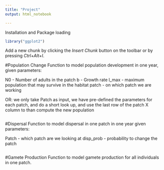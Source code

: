 ```yaml
---
title: "Project"
output: html_notebook

---
```


Installation and Package loading

```r
library("ggplot2")
```

Add a new chunk by clicking the *Insert Chunk* button on the toolbar or
by pressing *Ctrl+Alt+I*.

#Population Change Function to model population development in one year,
given parameters:

N0 - Number of adults in the patch 
b - Growth rate 
l_max - maximum population that may survive in the habitat 
patch - on which patch we are working

OR: we only take Patch as input, we have pre-defined the parameters for
each patch, and do a short look up, and use the last row of the patch X
column to than compute the new population

```r

```

#Dispersal Function to model dispersal in one patch in one year given
parameters:

Patch - which patch are we looking at disp_prob - probability to change
the patch

```r

```

#Gamete Production Function to model gamete production for all
individuals in one patch.

```r

```
